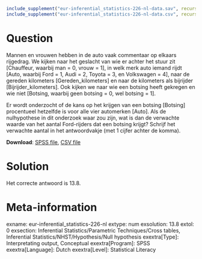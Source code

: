 ```{r, echo = FALSE, results = "hide"}
include_supplement("eur-inferential_statistics-226-nl-data.sav", recursive = TRUE)
include_supplement("eur-inferential_statistics-226-nl-data.csv", recursive = TRUE)
```

Question
========
Mannen en vrouwen hebben in de auto vaak commentaar op elkaars rijgedrag. We kijken naar het geslacht van wie er achter het stuur zit [Chauffeur, waarbij man = 0, vrouw = 1], in welk merk auto iemand rijdt [Auto, waarbij Ford = 1, Audi = 2, Toyota = 3, en Volkswagen = 4], naar de gereden kilometers [Gereden_kilometers] en naar de kilometers als bijrijder [Bijrijder_kilometers]. Ook kijken we naar wie een botsing heeft gekregen en wie niet [Botsing, waarbij geen botsing = 0, wel botsing = 1].

Er wordt onderzocht of de kans op het krijgen van een botsing [Botsing] procentueel hetzelfde is voor alle vier automerken [Auto]. Als de nulhypothese in dit onderzoek waar zou zijn, wat is dan de verwachte waarde van het aantal Ford-rijders dat een botsing krijgt? Schrijf het verwachte aantal in het antwoordvakje (met 1 cijfer achter de komma).

**Download**: [SPSS file](eur-inferential_statistics-226-nl-data.sav), [CSV file](eur-inferential_statistics-226-nl-data.csv)


Solution
========
Het correcte antwoord is 13.8.


Meta-information
================
exname: eur-inferential_statistics-226-nl
extype: num
exsolution: 13.8
extol: 0
exsection: Inferential Statistics/Parametric Techniques/Cross tables, Inferential Statistics/NHST/Hypothesis/Null hypothesis
exextra[Type]: Interpretating output, Conceptual
exextra[Program]: SPSS
exextra[Language]: Dutch
exextra[Level]: Statistical Literacy